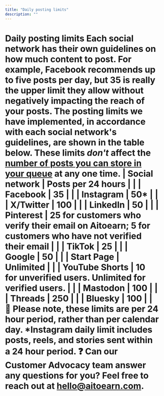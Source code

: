 ```yaml
---
title: "Daily posting limits"
description: ""
---
```


# Daily posting limits Each social network has their own guidelines on how much content to post. For example, Facebook recommends up to five posts per day, but 35 is really the upper limit they allow without negatively impacting the reach of your posts. The posting limits we have implemented, in accordance with each social network's guidelines, are shown in the table below. These limits *don't* affect the [number of posts you can store in your queue](https://aitoearn.helpscoutdocs.com/article/643-how-many-posts-can-i-schedule-in-advance) at any one time. | **Social network** | **Posts per 24 hours** | | | Facebook | 35 | | | Instagram | 50* | | | X/Twitter | 100 | | | LinkedIn | 50 | | | Pinterest | 25 for customers who verify their email on Aitoearn; 5 for customers who have not verified their email | | | TikTok | 25 | | | Google | 50 | | | Start Page | Unlimited | | | YouTube Shorts | 10 for unverified users. Unlimited for verified users. | | | Mastodon | 100 | | | Threads | 250 | | | Bluesky | 100 | | 📝 Please note, these limits are per 24 hour period, rather than per calendar day. *Instagram daily limit includes posts, reels, and stories sent within a 24 hour period. ❓ Can our Customer Advocacy team answer any questions for you? Feel free to reach out at [hello@aitoearn.com](mailto:hello@aitoearn.com).